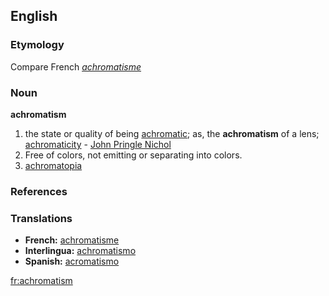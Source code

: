 ==English==

===Etymology===
Compare French ''[[achromatisme]]''

===Noun===
'''achromatism'''
#the state or quality of being [[achromatic]]; as, the '''achromatism''' of a lens; [[achromaticity]] - [[w:John Pringle Nichol|John Pringle Nichol]]
#Free of colors, not emitting or separating into colors. 
# [[achromatopia]]

===References===
{{R:Webster 1913}}
{{R:Dorland 1977}}

===Translations===
*'''French:''' [[achromatisme]] 
*'''Interlingua:''' [[achromatismo]] 
*'''Spanish:''' [[acromatismo]]

[[fr:achromatism]]